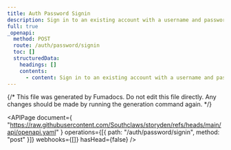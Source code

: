 ```yaml
---
title: Auth Password Signin
description: Sign in to an existing account with a username and password.
full: true
_openapi:
  method: POST
  route: /auth/password/signin
  toc: []
  structuredData:
    headings: []
    contents:
      - content: Sign in to an existing account with a username and password.
---
```


{/* This file was generated by Fumadocs. Do not edit this file directly. Any changes should be made by running the generation command again. */}

<APIPage
  document={
    "https://raw.githubusercontent.com/Southclaws/storyden/refs/heads/main/api/openapi.yaml"
  }
  operations={[{ path: "/auth/password/signin", method: "post" }]}
  webhooks={[]}
  hasHead={false}
/>
